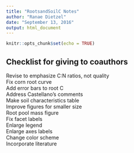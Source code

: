 ```yaml
---
title: "RootsandSoilC Notes"
author: "Ranae Dietzel"
date: "September 13, 2016"
output: html_document
---
```


```r
knitr::opts_chunk$set(echo = TRUE)
```

## Checklist for giving to coauthors  
 Revise to emphasize C:N ratios, not quality  
 Fix corn root curve  
   Add error bars to root C  
 Address Castellano's comments  
 Make soil characteristics table  
 Improve figures for smaller size  
 Root pool mass figure  
   Fix facet labels  
   Enlarge legend  
   Enlarge axes labels  
   Change color scheme  
 Incorporate literature  
 
 
 
 
